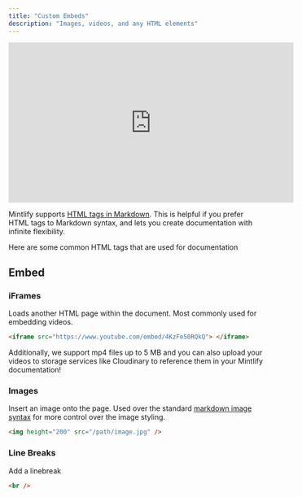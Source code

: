 ```yaml
---
title: "Custom Embeds"
description: "Images, videos, and any HTML elements"
---
```


<iframe
  width="560"
  height="315"
  src="https://www.youtube.com/embed/4KzFe50RQkQ"
  title="YouTube video player"
  frameborder="0"
  allow="accelerometer; autoplay; clipboard-write; encrypted-media; gyroscope; picture-in-picture"
  allowfullscreen
></iframe>

<br />

<Tip>

Mintlify supports [HTML tags in Markdown](https://www.markdownguide.org/basic-syntax/#html). This is helpful if you prefer HTML tags to Markdown syntax, and lets you create documentation with infinite flexibility.

</Tip>

Here are some common HTML tags that are used for documentation

## Embed

### iFrames

Loads another HTML page within the document. Most commonly used for embedding videos.

```html
<iframe src="https://www.youtube.com/embed/4KzFe50RQkQ"> </iframe>
```

<Tip> Additionally, we support mp4 files up to 5 MB and you can also upload your videos to storage services like Cloudinary to reference them in your Mintlify documentation! </Tip>

### Images

Insert an image onto the page. Used over the standard [markdown image syntax](/writing-content/image#using-markdown) for more control over the image styling.

```html
<img height="200" src="/path/image.jpg" />
```

### Line Breaks

Add a linebreak

```html
<br />
```

